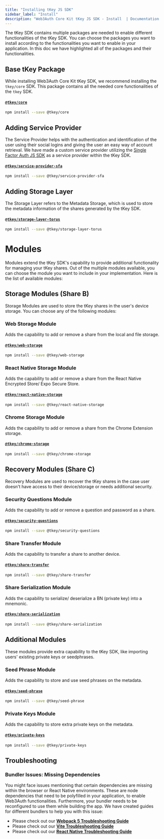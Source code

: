 ```yaml
---
title: "Installing tKey JS SDK"
sidebar_label: "Install"
description: "Web3Auth Core Kit tKey JS SDK - Install  | Documentation - Web3Auth"
---
```


The tKey SDK contains multiple packages are needed to enable different functionalities of the tKey
SDK. You can choose the packages you want to install according to the functionalities you want to
enable in your application. In this doc we have highlighted all of the packages and their
functionalities.

## Base tKey Package

While installing Web3Auth Core Kit tKey SDK, we recommend installing the `tkey/core` SDK. This
package contains all the needed core functionalities of the `tkey` SDK.

#### [`@tkey/core`](https://www.npmjs.com/package/@tkey/core)

```bash npm2yarn
npm install --save @tkey/core
```

## Adding Service Provider

The Service Provider helps with the authentication and identification of the user using their social
logins and giving the user an easy way of account retrieval. We have made a custom service provider
utilizing the [Single Factor Auth JS SDK](/sdk/sfa/sfa-js/) as a service provider within the tKey
SDK.

#### [`@tkey/service-provider-sfa`](https://www.npmjs.com/package/@tkey/service-provider-sfa)

```bash npm2yarn
npm install --save @tkey/service-provider-sfa
```

## Adding Storage Layer

The Storage Layer refers to the Metadata Storage, which is used to store the metadata information of
the shares generated by the tKey SDK.

#### [`@tkey/storage-layer-torus`](https://www.npmjs.com/package/@tkey/storage-layer-torus)

```bash npm2yarn
npm install --save @tkey/storage-layer-torus
```

# Modules

Modules extend the tKey SDK's capability to provide additional functionality for managing your tKey
shares. Out of the multiple modules available, you can choose the module you want to include in your
implementation. Here is the list of available modules:

## Storage Modules (Share B)

Storage Modules are used to store the tKey shares in the user's device storage. You can choose any
of the following modules:

### Web Storage Module

Adds the capability to add or remove a share from the local and file storage.

#### [`@tkey/web-storage`](https://www.npmjs.com/package/@tkey/web-storage)

```bash npm2yarn
npm install --save @tkey/web-storage
```

### React Native Storage Module

Adds the capability to add or remove a share from the React Native Encrypted Store/ Expo Secure
Store.

#### [`@tkey/react-native-storage`](https://www.npmjs.com/package/@tkey/react-native-storage)

```bash npm2yarn
npm install --save @tkey/react-native-storage
```

### Chrome Storage Module

Adds the capability to add or remove a share from the Chrome Extension storage.

#### [`@tkey/chrome-storage`](https://www.npmjs.com/package/@tkey/chrome-storage)

```bash npm2yarn
npm install --save @tkey/chrome-storage
```

## Recovery Modules (Share C)

Recovery Modules are used to recover the tKey shares in the case user doesn't have access to their
device/storage or needs additional security.

### Security Questions Module

Adds the capability to add or remove a question and password as a share.

#### [`@tkey/security-questions`](https://www.npmjs.com/package/@tkey/security-questions)

```bash npm2yarn
npm install --save @tkey/security-questions
```

### Share Transfer Module

Adds the capability to transfer a share to another device.

#### [`@tkey/share-transfer`](https://www.npmjs.com/package/@tkey/share-transfer)

```bash npm2yarn
npm install --save @tkey/share-transfer
```

### Share Serialization Module

Adds the capability to serialize/ deserialize a BN (private key) into a mnemonic.

#### [`@tkey/share-serialization`](https://www.npmjs.com/package/@tkey/share-serialization)

```bash npm2yarn
npm install --save @tkey/share-serialization
```

## Additional Modules

These modules provide extra capability to the tKey SDK, like importing users' existing private keys
or seedphrases.

### Seed Phrase Module

Adds the capability to store and use seed phrases on the metadata.

#### [`@tkey/seed-phrase`](https://www.npmjs.com/package/@tkey/seed-phrase)

```bash npm2yarn
npm install --save @tkey/seed-phrase
```

### Private Keys Module

Adds the capability to store extra private keys on the metadata.

#### [`@tkey/private-keys`](https://www.npmjs.com/package/@tkey/private-keys)

```bash npm2yarn
npm install --save @tkey/private-keys
```

## Troubleshooting

### Bundler Issues: Missing Dependencies

You might face issues mentioning that certain dependencies are missing within the browser or React
Native environments. These are node dependencies that need to be polyfilled in your application, to
enable Web3Auth functionalities. Furthermore, your bundler needs to be reconfigured to use them
while building the app. We have created guides for different bundlers to help you with this issue:

- Please check out our **[Webpack 5 Troubleshooting Guide](/troubleshooting/webpack-issues)**
- Please check out our **[Vite Troubleshooting Guide](/troubleshooting/vite-issues)**
- Please check out our **[React Native Troubleshooting Guide](/troubleshooting/metro-issues)**
